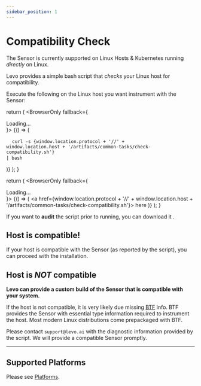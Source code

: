 ```yaml
---
sidebar_position: 1
---
```


# Compatibility Check
The Sensor is currently supported on Linux Hosts & Kubernetes running *directly* on Linux.

Levo provides a simple bash script that *checks* your Linux host for compatibility.

Execute the following on the Linux host you want instrument with the Sensor:


  return (
    <BrowserOnly fallback={<div>Loading...</div>}>
      {() => (
        <pre>
          <code>
              curl -s {window.location.protocol + '//' + window.location.host + '/artifacts/common-tasks/check-compatibility.sh'} | bash
          </code>
        </pre>
      )}
    </BrowserOnly>
  );
}

  return (
    <BrowserOnly fallback={<div>Loading...</div>}>
      {() => (
        <a href={window.location.protocol + '//' + window.location.host + '/artifacts/common-tasks/check-compatibility.sh'}> here</a>
      )}
    </BrowserOnly>
  );
}

<CurlScript/>

If you want to **audit** the script prior to running, you can download it <DownloadLink/>.

## Host is compatible!

If your host is compatible with the Sensor (as reported by the script), you can proceed with the installation.

## Host is *NOT* compatible

**Levo can provide a custom build of the Sensor that is compatible with your system.**

If the host is not compatible, it is very likely due missing [BTF](https://www.kernel.org/doc/html/latest/bpf/btf.html) info. BTF provides the Sensor with essential type information required to instrument the host. Most modern Linux distributions come prepackaged with BTF.

Please contact `support@levo.ai` with the diagnostic information provided by the script. We will provide a compatible Sensor promptly.

-------------------------------------------------------
## Supported Platforms

Please see [Platforms](../supported-platforms.md).